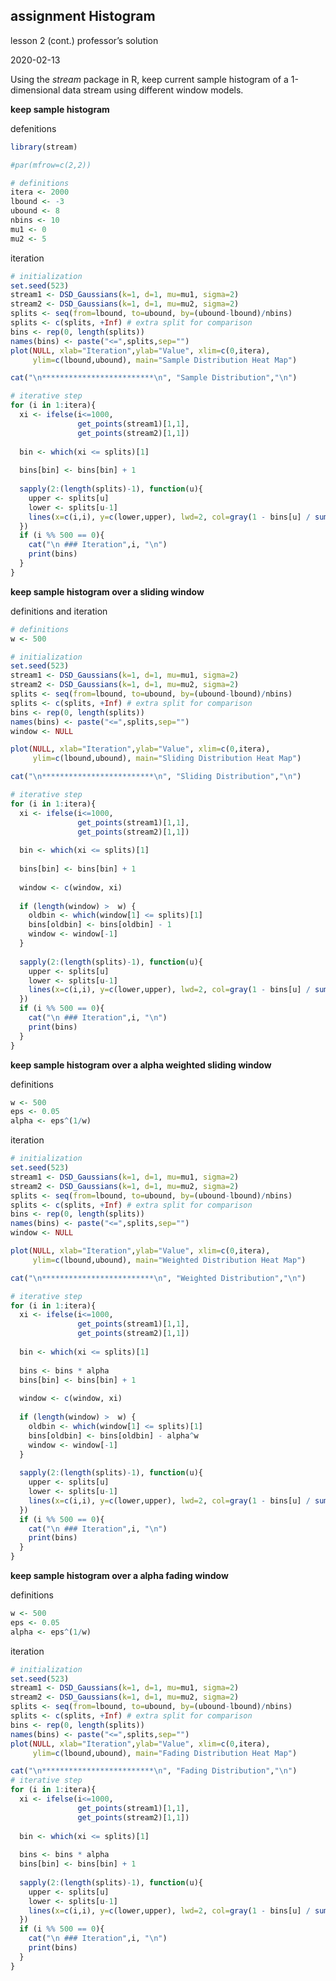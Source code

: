 ## assignment Histogram 

lesson 2 (cont.) professor's solution

2020-02-13

Using the *stream* package in R, keep current sample histogram of a 1-dimensional data stream using different window models.

**keep sample histogram**

defenitions
```r
library(stream)

#par(mfrow=c(2,2))

# definitions
itera <- 2000
lbound <- -3
ubound <- 8
nbins <- 10
mu1 <- 0
mu2 <- 5

```

iteration
```r
# initialization
set.seed(523)
stream1 <- DSD_Gaussians(k=1, d=1, mu=mu1, sigma=2)
stream2 <- DSD_Gaussians(k=1, d=1, mu=mu2, sigma=2)
splits <- seq(from=lbound, to=ubound, by=(ubound-lbound)/nbins)
splits <- c(splits, +Inf) # extra split for comparison
bins <- rep(0, length(splits))
names(bins) <- paste("<=",splits,sep="")
plot(NULL, xlab="Iteration",ylab="Value", xlim=c(0,itera), 
     ylim=c(lbound,ubound), main="Sample Distribution Heat Map")

cat("\n*************************\n", "Sample Distribution","\n")

# iterative step
for (i in 1:itera){
  xi <- ifelse(i<=1000,
               get_points(stream1)[1,1],
               get_points(stream2)[1,1])
  
  bin <- which(xi <= splits)[1]
  
  bins[bin] <- bins[bin] + 1
  
  sapply(2:(length(splits)-1), function(u){
    upper <- splits[u]
    lower <- splits[u-1]
    lines(x=c(i,i), y=c(lower,upper), lwd=2, col=gray(1 - bins[u] / sum(bins)))
  })
  if (i %% 500 == 0){
    cat("\n ### Iteration",i, "\n")
    print(bins)
  }
}
```

**keep sample histogram over a sliding window**

definitions and iteration
```r
# definitions
w <- 500

# initialization
set.seed(523)
stream1 <- DSD_Gaussians(k=1, d=1, mu=mu1, sigma=2)
stream2 <- DSD_Gaussians(k=1, d=1, mu=mu2, sigma=2)
splits <- seq(from=lbound, to=ubound, by=(ubound-lbound)/nbins)
splits <- c(splits, +Inf) # extra split for comparison
bins <- rep(0, length(splits))
names(bins) <- paste("<=",splits,sep="")
window <- NULL

plot(NULL, xlab="Iteration",ylab="Value", xlim=c(0,itera), 
     ylim=c(lbound,ubound), main="Sliding Distribution Heat Map")

cat("\n*************************\n", "Sliding Distribution","\n")

# iterative step
for (i in 1:itera){
  xi <- ifelse(i<=1000,
               get_points(stream1)[1,1],
               get_points(stream2)[1,1])
  
  bin <- which(xi <= splits)[1]
  
  bins[bin] <- bins[bin] + 1
  
  window <- c(window, xi)
  
  if (length(window) >  w) {
    oldbin <- which(window[1] <= splits)[1]
    bins[oldbin] <- bins[oldbin] - 1
    window <- window[-1]
  }
  
  sapply(2:(length(splits)-1), function(u){
    upper <- splits[u]
    lower <- splits[u-1]
    lines(x=c(i,i), y=c(lower,upper), lwd=2, col=gray(1 - bins[u] / sum(bins)))
  })
  if (i %% 500 == 0){
    cat("\n ### Iteration",i, "\n")
    print(bins)
  }
}
```

**keep sample histogram over a alpha weighted sliding window**

definitions
```r
w <- 500
eps <- 0.05
alpha <- eps^(1/w)

```

iteration
```r
# initialization
set.seed(523)
stream1 <- DSD_Gaussians(k=1, d=1, mu=mu1, sigma=2)
stream2 <- DSD_Gaussians(k=1, d=1, mu=mu2, sigma=2)
splits <- seq(from=lbound, to=ubound, by=(ubound-lbound)/nbins)
splits <- c(splits, +Inf) # extra split for comparison
bins <- rep(0, length(splits))
names(bins) <- paste("<=",splits,sep="")
window <- NULL

plot(NULL, xlab="Iteration",ylab="Value", xlim=c(0,itera), 
     ylim=c(lbound,ubound), main="Weighted Distribution Heat Map")

cat("\n*************************\n", "Weighted Distribution","\n")

# iterative step
for (i in 1:itera){
  xi <- ifelse(i<=1000,
               get_points(stream1)[1,1],
               get_points(stream2)[1,1])
  
  bin <- which(xi <= splits)[1]
  
  bins <- bins * alpha
  bins[bin] <- bins[bin] + 1
  
  window <- c(window, xi)
  
  if (length(window) >  w) {
    oldbin <- which(window[1] <= splits)[1]
    bins[oldbin] <- bins[oldbin] - alpha^w
    window <- window[-1]
  }
  
  sapply(2:(length(splits)-1), function(u){
    upper <- splits[u]
    lower <- splits[u-1]
    lines(x=c(i,i), y=c(lower,upper), lwd=2, col=gray(1 - bins[u] / sum(bins)))
  })
  if (i %% 500 == 0){
    cat("\n ### Iteration",i, "\n")
    print(bins)
  }
}
```

**keep sample histogram over a alpha fading window**

definitions
```r

w <- 500
eps <- 0.05
alpha <- eps^(1/w)

```

iteration
```r
# initialization
set.seed(523)
stream1 <- DSD_Gaussians(k=1, d=1, mu=mu1, sigma=2)
stream2 <- DSD_Gaussians(k=1, d=1, mu=mu2, sigma=2)
splits <- seq(from=lbound, to=ubound, by=(ubound-lbound)/nbins)
splits <- c(splits, +Inf) # extra split for comparison
bins <- rep(0, length(splits))
names(bins) <- paste("<=",splits,sep="")
plot(NULL, xlab="Iteration",ylab="Value", xlim=c(0,itera), 
     ylim=c(lbound,ubound), main="Fading Distribution Heat Map")

cat("\n*************************\n", "Fading Distribution","\n")
# iterative step
for (i in 1:itera){
  xi <- ifelse(i<=1000,
               get_points(stream1)[1,1],
               get_points(stream2)[1,1])
  
  bin <- which(xi <= splits)[1]
  
  bins <- bins * alpha
  bins[bin] <- bins[bin] + 1
  
  sapply(2:(length(splits)-1), function(u){
    upper <- splits[u]
    lower <- splits[u-1]
    lines(x=c(i,i), y=c(lower,upper), lwd=2, col=gray(1 - bins[u] / sum(bins)))
  })
  if (i %% 500 == 0){
    cat("\n ### Iteration",i, "\n")
    print(bins)
  }
}
```

